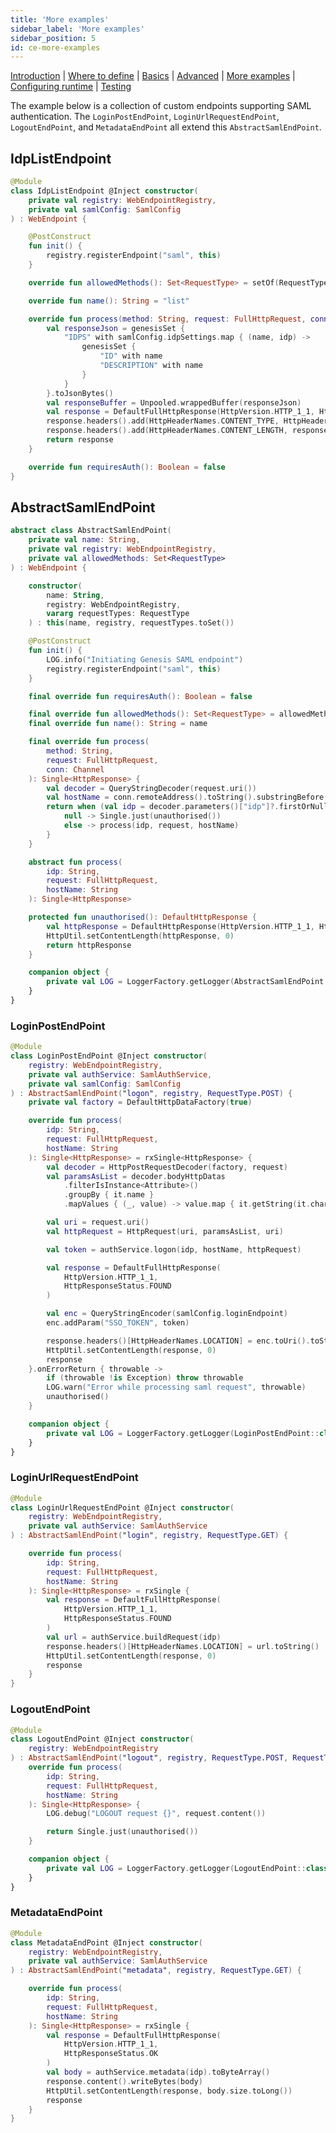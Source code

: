 ---
title: 'More examples'
sidebar_label: 'More examples'
sidebar_position: 5
id: ce-more-examples
---

[Introduction](/creating-applications/defining-your-application/integrations/custom-endpoints/custom-endpoints/)  | [Where to define](/creating-applications/defining-your-application/integrations/custom-endpoints/ce-define/) | [Basics](/creating-applications/defining-your-application/integrations/custom-endpoints/ce-technical-details/) |  [Advanced](/creating-applications/defining-your-application/integrations/custom-endpoints/ce-advanced-technical-details/) | [More examples](/creating-applications/defining-your-application/integrations/custom-endpoints/ce-more-examples/) | [Configuring runtime](/creating-applications/defining-your-application/integrations/custom-endpoints/ce-configuring-runtime/) | [Testing](/creating-applications/defining-your-application/integrations/custom-endpoints/ce-testing/)

The example below is a collection of custom endpoints supporting SAML authentication. The `LoginPostEndPoint`, `LoginUrlRequestEndPoint`, `LogoutEndPoint`, and `MetadataEndPoint` all extend this `AbstractSamlEndPoint`.

## IdpListEndpoint
```kotlin
@Module
class IdpListEndpoint @Inject constructor(
    private val registry: WebEndpointRegistry,
    private val samlConfig: SamlConfig
) : WebEndpoint {

    @PostConstruct
    fun init() {
        registry.registerEndpoint("saml", this)
    }

    override fun allowedMethods(): Set<RequestType> = setOf(RequestType.GET)

    override fun name(): String = "list"

    override fun process(method: String, request: FullHttpRequest, conn: Channel): Any {
        val responseJson = genesisSet {
            "IDPS" with samlConfig.idpSettings.map { (name, idp) ->
                genesisSet {
                    "ID" with name
                    "DESCRIPTION" with name
                }
            }
        }.toJsonBytes()
        val responseBuffer = Unpooled.wrappedBuffer(responseJson)
        val response = DefaultFullHttpResponse(HttpVersion.HTTP_1_1, HttpResponseStatus.OK, responseBuffer)
        response.headers().add(HttpHeaderNames.CONTENT_TYPE, HttpHeaderValues.APPLICATION_JSON)
        response.headers().add(HttpHeaderNames.CONTENT_LENGTH, responseJson.size)
        return response
    }

    override fun requiresAuth(): Boolean = false
}
```

## AbstractSamlEndPoint
```kotlin
abstract class AbstractSamlEndPoint(
    private val name: String,
    private val registry: WebEndpointRegistry,
    private val allowedMethods: Set<RequestType>
) : WebEndpoint {

    constructor(
        name: String,
        registry: WebEndpointRegistry,
        vararg requestTypes: RequestType
    ) : this(name, registry, requestTypes.toSet())

    @PostConstruct
    fun init() {
        LOG.info("Initiating Genesis SAML endpoint")
        registry.registerEndpoint("saml", this)
    }

    final override fun requiresAuth(): Boolean = false

    final override fun allowedMethods(): Set<RequestType> = allowedMethods
    final override fun name(): String = name

    final override fun process(
        method: String,
        request: FullHttpRequest,
        conn: Channel
    ): Single<HttpResponse> {
        val decoder = QueryStringDecoder(request.uri())
        val hostName = conn.remoteAddress().toString().substringBefore(":")
        return when (val idp = decoder.parameters()["idp"]?.firstOrNull()) {
            null -> Single.just(unauthorised())
            else -> process(idp, request, hostName)
        }
    }

    abstract fun process(
        idp: String,
        request: FullHttpRequest,
        hostName: String
    ): Single<HttpResponse>

    protected fun unauthorised(): DefaultHttpResponse {
        val httpResponse = DefaultHttpResponse(HttpVersion.HTTP_1_1, HttpResponseStatus.UNAUTHORIZED)
        HttpUtil.setContentLength(httpResponse, 0)
        return httpResponse
    }

    companion object {
        private val LOG = LoggerFactory.getLogger(AbstractSamlEndPoint::class.java)
    }
}
```

### LoginPostEndPoint
```kotlin
@Module
class LoginPostEndPoint @Inject constructor(
    registry: WebEndpointRegistry,
    private val authService: SamlAuthService,
    private val samlConfig: SamlConfig
) : AbstractSamlEndPoint("logon", registry, RequestType.POST) {
    private val factory = DefaultHttpDataFactory(true)

    override fun process(
        idp: String,
        request: FullHttpRequest,
        hostName: String
    ): Single<HttpResponse> = rxSingle<HttpResponse> {
        val decoder = HttpPostRequestDecoder(factory, request)
        val paramsAsList = decoder.bodyHttpDatas
            .filterIsInstance<Attribute>()
            .groupBy { it.name }
            .mapValues { (_, value) -> value.map { it.getString(it.charset) } }

        val uri = request.uri()
        val httpRequest = HttpRequest(uri, paramsAsList, uri)

        val token = authService.logon(idp, hostName, httpRequest)

        val response = DefaultFullHttpResponse(
            HttpVersion.HTTP_1_1,
            HttpResponseStatus.FOUND
        )

        val enc = QueryStringEncoder(samlConfig.loginEndpoint)
        enc.addParam("SSO_TOKEN", token)

        response.headers()[HttpHeaderNames.LOCATION] = enc.toUri().toString()
        HttpUtil.setContentLength(response, 0)
        response
    }.onErrorReturn { throwable ->
        if (throwable !is Exception) throw throwable
        LOG.warn("Error while processing saml request", throwable)
        unauthorised()
    }

    companion object {
        private val LOG = LoggerFactory.getLogger(LoginPostEndPoint::class.java)
    }
}
```

### LoginUrlRequestEndPoint
```kotlin
@Module
class LoginUrlRequestEndPoint @Inject constructor(
    registry: WebEndpointRegistry,
    private val authService: SamlAuthService
) : AbstractSamlEndPoint("login", registry, RequestType.GET) {

    override fun process(
        idp: String,
        request: FullHttpRequest,
        hostName: String
    ): Single<HttpResponse> = rxSingle {
        val response = DefaultFullHttpResponse(
            HttpVersion.HTTP_1_1,
            HttpResponseStatus.FOUND
        )
        val url = authService.buildRequest(idp)
        response.headers()[HttpHeaderNames.LOCATION] = url.toString()
        HttpUtil.setContentLength(response, 0)
        response
    }
}
```

### LogoutEndPoint
```kotlin
@Module
class LogoutEndPoint @Inject constructor(
    registry: WebEndpointRegistry
) : AbstractSamlEndPoint("logout", registry, RequestType.POST, RequestType.GET) {
    override fun process(
        idp: String,
        request: FullHttpRequest,
        hostName: String
    ): Single<HttpResponse> {
        LOG.debug("LOGOUT request {}", request.content())

        return Single.just(unauthorised())
    }

    companion object {
        private val LOG = LoggerFactory.getLogger(LogoutEndPoint::class.java)
    }
}
```

### MetadataEndPoint
```kotlin
@Module
class MetadataEndPoint @Inject constructor(
    registry: WebEndpointRegistry,
    private val authService: SamlAuthService
) : AbstractSamlEndPoint("metadata", registry, RequestType.GET) {

    override fun process(
        idp: String,
        request: FullHttpRequest,
        hostName: String
    ): Single<HttpResponse> = rxSingle {
        val response = DefaultFullHttpResponse(
            HttpVersion.HTTP_1_1,
            HttpResponseStatus.OK
        )
        val body = authService.metadata(idp).toByteArray()
        response.content().writeBytes(body)
        HttpUtil.setContentLength(response, body.size.toLong())
        response
    }
}
```
